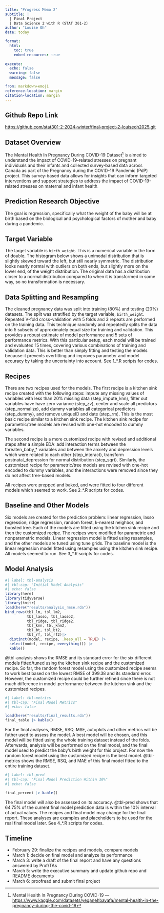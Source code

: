 ```yaml
---
title: "Progress Memo 2"
subtitle: |
  | Final Project 
  | Data Science 2 with R (STAT 301-2)
author: "Louise Oh"
date: today

format:
  html:
    toc: true
    embed-resources: true
    
execute:
  echo: false
  warning: false
  message: false

from: markdown+emoji 
reference-location: margin
citation-location: margin
---
```


::: {.callout-tip icon=false}
## Github Repo Link

[https://github.com/stat301-2-2024-winter/final-project-2-louiseoh2025.git](https://github.com/stat301-2-2024-winter/final-project-2-louiseoh2025.git)

:::

## Dataset Overview

The Mental Health In Pregnancy During COVID-19 Dataset^[Mental Health In Pregnancy During COVID-19 --- [https://www.kaggle.com/datasets/yeganehbavafa/mental-health-in-the-pregnancy-during-the-covid-19](https://www.kaggle.com/datasets/yeganehbavafa/mental-health-in-the-pregnancy-during-the-covid-19)] is aimed to understand the impact of COVID-19-related stresses on pregnant individuals and their infants and collected survey-based data across Canada as part of the Pregnancy during the COVID-19 Pandemic (PdP) project. This survey-based data allows for insights that can inform targeted interventions and support strategies to address the impact of COVID-19-related stresses on maternal and infant health.

::: {.callout-note icon="false"}
## Prediction Research Objective 

The goal is regression, specifically what the weight of the baby will be at birth based on the biological and psychological factors of mother and baby during a pandemic.

:::

## Target Variable

The target variable is `birth_weight`. This is a numerical variable in the form of double. The histogram below shows a unimodal distribution that is slightly skewed toward the left, but still nearly symmetric. The distribution looks nearly normal with outliers on both ends, but slightly more on the lower end, of the weight distribution. The original data has a distribution closer to a normal distribution compared to when it is transformed in some way, so no transformation is necessary.

## Data Splitting and Resampling

The cleaned pregnancy data was split into training (80%) and testing (20%) datasets. The split was stratified by the target variable, `birth_weight`. Repeated V-fold cross-validation with 5 folds and 3 repeats are performed on the training data. This technique randomly and repeatedly splits the data into 5 subsets of approximately equal size for training and validation. This provides a robust estimate of model performance and 5 sets of performance metrics. With this particular setup, each model will be trained and evaluated 15 times, covering various combinations of training and validation data. This is better than simply fitting and testing the models because it prevents overfitting and improves parameter and model accuracy by taking the uncertainty into account. See 1_*.R scripts for codes. 


## Recipes

There are two recipes used for the models. The first recipe is a kitchen sink recipe created with the following steps: impute any missing values of variables with less than 20% missing data (step_impute_knn), filter out variables have have zero variance (step_zv), center and scale all predictors (step_normalize), add dummy variables all categorical predictors (step_dummy), and remove uniqueID and date (step_rm). This is the most basic recipe similar to a kitchen sink recipe. The kitchen sink recipe for parametric/tree models are revised with one-hot encoded to dummy variables. 

The second recipe is a more customized recipe with revised and additional steps after a simple EDA: add interaction terms between the threaten_baby_* variables and between the anxiety and depression levels which were related to each other (step_interact), transform postnatal_depression for normal distribution (step_sqrt). Similarly, the customized recipe for parametric/tree models are revised with one-hot encoded to dummy variables, and the interactions were removed since they do not affect tree-based models.

All recipes were prepped and baked, and were fitted to four different models which seemed to work. See 2_*.R scripts for codes. 


## Baseline and Other Models

Six models are created for the prediction problem: linear regression, lasso regression, ridge regression, random forest, k-nearest neighbor, and boosted tree. Each of the models are fitted using the kitchen sink recipe and then the customized recipe. The recipes were modified for parametric and nonparametric models. Linear regression model is fitted using resamples, and the other models are tuned using tune grids. The baseline model is the linear regression model fitted using resamples using the kitchen sink recipe. All models seemed to run. See 3_*.R scripts for codes. 


## Model Analysis 

```r
#| label: tbl-analysis
#| tbl-cap: "Initial Model Analysis"
#| echo: false
library(here)
library(tidyverse)
library(knitr)
load(here("results/analysis_rmse.rda"))
bind_rows(tbl_lm, tbl_lm2,
          tbl_lasso, tbl_lasso2,
          tbl_ridge, tbl_ridge2,
          tbl_knn, tbl_knn2,
          tbl_bt, tbl_bt2,
          tbl_rf, tbl_rf2)|> 
  distinct(model, recipe, .keep_all = TRUE) |> 
  select(model, recipe, everything()) |> 
  kable()
```

@tbl-analysis shows the RMSE and its standard error for the six different models fitted/tuned using the kitchen sink recipe and the customized recipe. So far, the random forest model using the customized recipe seems to work best based on the lowest RMSE of 399.38 and its standard error. However, the customized recipe could be further refined since there is not much difference in model performance between the kitchen sink and the customized recipes. 

```r
#| label: tbl-metrics
#| tbl-cap: "Final Model Metrics"
#| echo: false

load(here("results/final_results.rda"))
final_table |> kable()
```

For the final analyses, RMSE, RSQ, MSE, autoplots and other metrics will be futher used to assess the model. A best model will be chosen, and this model will be fitted using the whole training dataset instead of the folds. Afterwards, analysis will be performed on the final model, and the final model used to predict the baby's birth weight for this project. For now the random forest model using the customized recipe is the best model. @tbl-metrics shows the RMSE, RSQ, and MAE of this final model fitted to the entire training dataset. 

```r
#| label: tbl-pred
#| tbl-cap: "Final Model Prediction Within 10%"
#| echo: false

final_percent |> kable()
```

The final model will also be assessed on its accuracy. @tbl-pred shows that 64.75% of the current final model prediction data is within the 10% interval of actual values. The recipes and final model may change for the final report. These analyses are examples and placeholders to be used for the real final model later. See 4_*.R scripts for codes. 

## Timeline

- February 29: finalize the recipes and models, compare models
- March 1: decide on final model and analyze its performance
- March 3: write a draft of the final report and have any questions answered by Prof/TAs
- March 5: write the executive summary and update github repo and README documents
- March 6: proofread and submit final project
